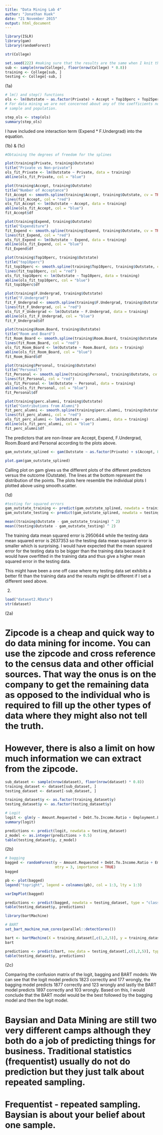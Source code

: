 ```yaml
---
title: "Data Mining Lab 4"
author: "Jonathan Kuek"
date: "21 November 2015"
output: html_document
---
```


```r
library(ISLR)
library(gam)
library(randomForest)

str(College)
```

```r
set.seed(222) #making sure that the results are the same when I knit the markdown file by choosing the same sample
sub <- sample(nrow(College), floor(nrow(College) * 0.8))
training <- College[sub, ]
testing <- College[-sub, ]
```

(1a)
```r
# lm() and step() functions
ols <- lm(Outstate ~ as.factor(Private) + Accept + Top10perc + Top25perc + F.Undergrad + Expend + Room.Board + Personal + perc.alumni + Expend:F.Undergrad, data = training)
# For data mining we are not concerned about any of the coefficients nor the null hypothesis because we dont even distinguish between
# sample and population.

step_ols <- step(ols)
summary(step_ols)
```
I have included one interaction term (Expend * F.Undergrad) into the equation.


(1b) & (1c)
```r
#Obtaining the degrees of freedom for the splines

plot(training$Private, training$Outstate)
title("Private vs Non-private")
ols_fit_Private <- lm(Outstate ~ Private, data = training)
abline(ols_fit_Private, col = "blue")

plot(training$Accept, training$Outstate)
title("Number of Acceptance")
fit_Accept <- smooth.spline(training$Accept, training$Outstate, cv = TRUE)
lines(fit_Accept, col = "red")
ols_fit_Accept <- lm(Outstate ~ Accept, data = training)
abline(ols_fit_Accept, col = "blue")
fit_Accept$df

plot(training$Expend, training$Outstate)
title("Expenditure")
fit_Expend <- smooth.spline(training$Expend, training$Outstate, cv = TRUE)
lines(fit_Expend, col = "red")
ols_fit_Expend <- lm(Outstate ~ Expend, data = training)
abline(ols_fit_Expend, col = "blue")
fit_Expend$df

plot(training$Top10perc, training$Outstate)
title("top10perc")
fit_top10perc <- smooth.spline(training$Top10perc, training$Outstate, cv = TRUE)
lines(fit_top10perc, col = "red")
ols_fit_top10perc <- lm(Outstate ~ Top10perc, data = training)
abline(ols_fit_top10perc, col = "blue")
fit_top10perc$df

plot(training$F.Undergrad, training$Outstate)
title("F.Undergrad")
fit_F_Undergrad <- smooth.spline(training$F.Undergrad, training$Outstate, cv = TRUE)
lines(fit_F_Undergrad, col = "red")
ols_fit_F_Undergrad <- lm(Outstate ~ F.Undergrad, data = training)
abline(ols_fit_F_Undergrad, col = "blue")
fit_F_Undergrad$df

plot(training$Room.Board, training$Outstate)
title("Room and Board")
fit_Room_Board <- smooth.spline(training$Room.Board, training$Outstate, cv = TRUE)
lines(fit_Room_Board, col = "red")
ols_fit_Room_Board <- lm(Outstate ~ Room.Board, data = training)
abline(ols_fit_Room_Board, col = "blue")
fit_Room_Board$df

plot(training$Personal, training$Outstate)
title("Personal")
fit_Personal <- smooth.spline(training$Personal, training$Outstate, cv = TRUE)
lines(fit_Personal, col = "red")
ols_fit_Personal <- lm(Outstate ~ Personal, data = training)
abline(ols_fit_Personal, col = "blue")
fit_Personal$df

plot(training$perc.alumni, training$Outstate)
title("Contributions from Alumni")
fit_perc_alumni <- smooth.spline(training$perc.alumni, training$Outstate, cv = TRUE)
lines(fit_perc_alumni, col = "red")
ols_fit_perc_alumni <- lm(Outstate ~ perc.alumni, data = training)
abline(ols_fit_perc_alumni, col = "blue")
fit_perc_alumni$df
```

The predictors that are non-linear are Accept, Expend, F.Undergrad, Room.Board and Personal according to the plots above.

```r
gam_outstate_splined <- gam(Outstate ~ as.factor(Private) + s(Accept, 8.02) + Top10perc + s(F.Undergrad, 11.08) + s(Expend, 4.84) + s(Room.Board, 10.59) + s(Personal, 5.49) + perc.alumni + Expend:F.Undergrad, data = training)

plot.gam(gam_outstate_splined)

```

Calling plot on gam gives us the different plots of the different predictors versus the outcome (Outstate). The lines at the bottom represent the distribution of the points. The plots here resemble the individual plots I plotted above using smooth.scatter.

(1d)

```r
#testing for squared errors
gam_outstate_training <- predict(gam_outstate_splined, newdata = training)
gam_outstate_testing <- predict(gam_outstate_splined, newdata = testing)

mean((training$Outstate - gam_outstate_training) ^ 2)
mean((testing$Outstate - gam_outstate_testing) ^ 2)

```
The training data mean squared error is 2950644 while the testing data mean squared error is 2637353 so the testing data mean squared error is smaller which is surprising. I would have expected that the mean squared error for the testing data to be bigger than the training data because it would have overfitted in the training data and thus give a higher mean squared error in the testing data.

This might have been a one off case where my testing data set exhibits a better fit than the training data and the results might be different if I set a different seed above.

(2)
```r
load("dataset2.RData")
str(dataset)
```

(2a)

# Zipcode is a cheap and quick way to do data mining for income. You can use the zipcode and cross reference to the census data and other official sources. That way the onus is on the company to get the remaining data as opposed to the individual who is required to fill up the other types of data where they might also not tell the truth.
# However, there is also a limit on how much information we can extract from the zipcode.

```r
sub_dataset <- sample(nrow(dataset), floor(nrow(dataset) * 0.8))
training_dataset <- dataset[sub_dataset, ]
testing_dataset <- dataset[-sub_dataset, ]

training_dataset$y <- as.factor(training_dataset$y)
testing_dataset$y <- as.factor(testing_dataset$y)

# Logit
logit <- glm(y ~ Amount.Requested + Debt.To.Income.Ratio + Employment.Length, family = "binomial", data = training_dataset)
summary(logit)

predictions <- predict(logit, newdata = testing_dataset)
z_model <- as.integer(predictions > 0.5)
table(testing_dataset$y, z_model)
```


(2b)
```r
# bagging
bagged <- randomForest(y ~ Amount.Requested + Debt.To.Income.Ratio + Employment.Length, data = training_dataset, 
                       mtry = 3, importance = TRUE)
bagged

pb <- plot(bagged)
legend("topright", legend = colnames(pb), col = 1:3, lty = 1:3)

varImpPlot(bagged)

predictions <- predict(bagged, newdata = testing_dataset, type = "class")
table(testing_dataset$y, predictions)
```

```r
library(bartMachine)

# BART
set_bart_machine_num_cores(parallel::detectCores())

bart <- bartMachine(X = training_dataset[,c(1,2,5)], y = training_dataset$y)
bart

predictions <- predict(bart, new_data = testing_dataset[,c(1,2,5)], type = "class")
table(testing_dataset$y, predictions)
```


(2c)

Comparing the confusion matrix of the logit, bagging and BART models:
We can see that the logit model predicts 1823 correctly and 177 wrongly, the bagging model predicts 1877 correctly and 123 wrongly and lastly the BART model predicts 1897 correctly and 103 wrongly. Based on this, I would conclude that the BART model would be the best followed by the bagging model and then the logit model.

# Baysian and Data Mining are still two very different camps although they both do a job of predicting things for business. Traditional statistics (frequentist) usually do not do prediction but they just talk about repeated sampling.

# Frequentist - repeated sampling. Baysian is about your belief about one sample.